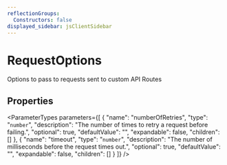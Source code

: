 ```yaml
---
reflectionGroups:
  Constructors: false
displayed_sidebar: jsClientSidebar
---
```



# RequestOptions

Options to pass to requests sent to custom API Routes

## Properties

<ParameterTypes parameters={[
  {
    "name": "numberOfRetries",
    "type": "`number`",
    "description": "The number of times to retry a request before failing.",
    "optional": true,
    "defaultValue": "",
    "expandable": false,
    "children": []
  },
  {
    "name": "timeout",
    "type": "`number`",
    "description": "The number of milliseconds before the request times out.",
    "optional": true,
    "defaultValue": "",
    "expandable": false,
    "children": []
  }
]} />
